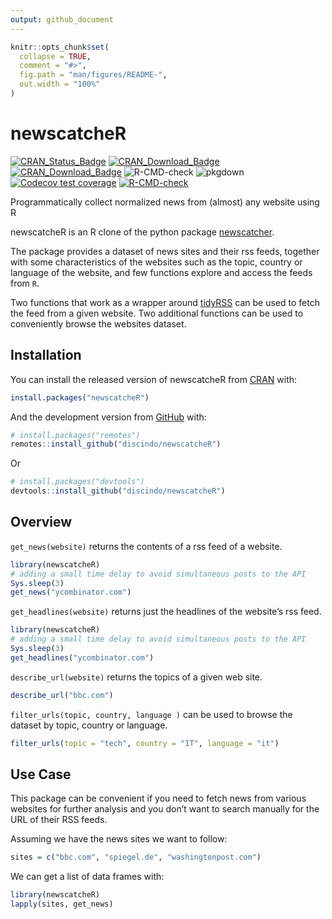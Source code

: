 ```yaml
---
output: github_document
---
```


<!-- README.md is generated from README.Rmd. Please edit that file -->

```r
knitr::opts_chunk$set(
  collapse = TRUE,
  comment = "#>",
  fig.path = "man/figures/README-",
  out.width = "100%"
)
```

# newscatcheR

<!-- badges: start -->

[![CRAN\_Status\_Badge](https://www.r-pkg.org/badges/version/newscatcheR)](https://cran.r-project.org/package=newscatcheR)
[![CRAN\_Download\_Badge](https://cranlogs.r-pkg.org/badges/newscatcheR)](https://CRAN.R-project.org/package=newscatcheR)
[![CRAN\_Download\_Badge](https://cranlogs.r-pkg.org/badges/grand-total/newscatcheR)](https://CRAN.R-project.org/package=newscatcheR)
![R-CMD-check](https://github.com/discindo/newscatcheR/workflows/R-CMD-check/badge.svg)
![pkgdown](https://github.com/discindo/newscatcheR/workflows/pkgdown/badge.svg)
[![Codecov test coverage](https://app.codecov.io/gh/discindo/newscatcheR/branch/master/graph/badge.svg)](https://app.codecov.io/gh/discindo/newscatcheR?branch=master)
[![R-CMD-check](https://github.com/discindo/newscatcheR/actions/workflows/R-CMD-check.yaml/badge.svg)](https://github.com/discindo/newscatcheR/actions/workflows/R-CMD-check.yaml)
<!-- badges: end -->

Programmatically collect normalized news from (almost) any website using R

newscatcheR is an R clone of the python package [newscatcher](https://github.com/kotartemiy/newscatcher).  

The package provides a dataset of news sites and their rss feeds, together with some characteristics of the websites such as the topic, country or language of the website, and few functions explore and access the feeds from `R`.

Two functions that work as a wrapper around [tidyRSS](https://github.com/RobertMyles/tidyRSS) can be used to fetch the feed from a given website. Two additional functions can be used to conveniently browse the websites dataset.

## Installation

You can install the released version of newscatcheR from [CRAN](https://CRAN.R-project.org) with:

``` r
install.packages("newscatcheR")
```

And the development version from [GitHub](https://github.com/) with:

```r
# install.packages("remotes")
remotes::install_github("discindo/newscatcheR")
```

Or

``` r
# install.packages("devtools")
devtools::install_github("discindo/newscatcheR")
```
## Overview

`get_news(website)` returns the contents of a rss feed of a website. 

```r
library(newscatcheR)
# adding a small time delay to avoid simultaneous posts to the API
Sys.sleep(3)
get_news("ycombinator.com")
```

`get_headlines(website)` returns just the headlines of the website's rss feed.

```r
library(newscatcheR)
# adding a small time delay to avoid simultaneous posts to the API
Sys.sleep(3)  
get_headlines("ycombinator.com")
```

`describe_url(website)` returns the topics of a given web site. 

```r
describe_url("bbc.com")
```

`filter_urls(topic, country, language )` can be used to browse the dataset by topic, country or language.

```r
filter_urls(topic = "tech", country = "IT", language = "it")
```

## Use Case

This package can be convenient if you need to fetch news from various websites for further analysis and you don't want to search manually for the URL of their RSS feeds.

Assuming we have the news sites we want to follow:

```r
sites = c("bbc.com", "spiegel.de", "washingtonpost.com")
```

We can get a list of data frames with:

```r
library(newscatcheR)
lapply(sites, get_news)
```
